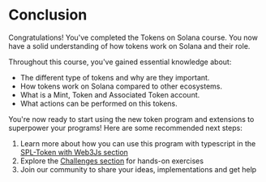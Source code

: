 
# Conclusion

Congratulations! You've completed the Tokens on Solana course. You now have a solid understanding of how tokens work on Solana and their role.

<ArticleSection name="What you've learned" id="what-you-learned" level="h2" />

Throughout this course, you've gained essential knowledge about:
- The different type of tokens and why are they important.
- How tokens work on Solana compared to other ecosystems.
- What is a Mint, Token and Associated Token account.
- What actions can be performed on this tokens.

<ArticleSection name="Next Steps" id="next-steps" level="h2" />

You're now ready to start using the new token program and extensions to superpower your programs! Here are some recommended next steps:

1. Learn more about how you can use this program with typescript in the [SPL-Token with Web3Js section](/en/courses/spl-token-with-web3js)
2. Explore the [Challenges section](/en/challenges) for hands-on exercises
3. Join our community to share your ideas, implementations and get help
